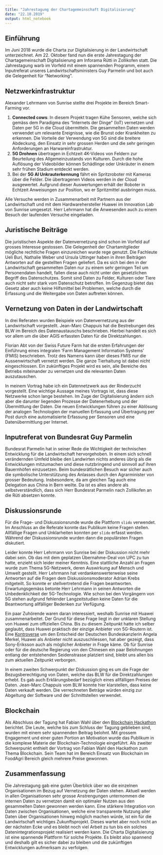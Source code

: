 ```yaml
---
title: "Jahrestagung der Chartagemeinschaft Digitalisierung"
date: "22.10.2019"
output: html_notebook
---
```


## Einführung 
Im Juni 2018 wurde die Charta zur Digitalisierung in der Landwirtschaft unterzeichnet. Am 22. Oktober fand nun die erste Jahrestagung der Chartagemeinschaft Digitalisierung am Inforama Rütti in Zollikofen statt. Die Jahrestagung warb im Vorfeld mit einem spannenden Programm, einem Inputreferat unseres Landwirtschaftsministers Guy Parmelin und bot auch die Gelegenheit für "Networking". 


## Netzwerkinfrastruktur
Alexander Lehrmann von Sunrise stellte drei Projekte im Bereich Smart-Farming vor.

1. **Connected cows**: In diesem Projekt tragen Kühe Sensoren, welche sich gemäss dem Paradigma des "Internets der Dinge" (IoT) vernetzen und Daten per 5G in die Cloud übermitteln. Die gesammelten Daten werden verwendet um relevante Ereignisse, wie die Brunst oder Krankheiten zu erkennen. Die Vorteile der Verwendung von 5G sind die breitere Abdeckung, den Einsatz in sehr grossen Herden und die sehr geringen Anforderungen an Harwareinfrastruktur. 
2. **5G Drohnen** übertragen in Echtzeit 4K-Videos von Feldern zur Beurteilung des Allgemeinzustands von Kulturen. Durch die hohe Auflösung der Videobilder können Schädlinge oder Unkräuter in einem sehr frühen Stadium entdeckt werden.
3. Bei der **5G AI Unkrauterkennung** fährt ein Spritzroboter mit Kameras über die Felder. Die übertragenen Videos werden in der Cloud ausgewertet. Aufgrund dieser Auswertungen erhält der Roboter in Echtzeit Anweisungen zur Position, wo er Spritzmittel ausbringen muss. 

Alle Versuche werden in Zusammenarbeit mit Partnern aus der Landwirtschaft und mit dem Hardwarehersteller Huawei im Innovation Lab von Sunrise umgesetzt. Herr Lehrmann hat die Anwesenden auch zu einem Besuch der laufenden Versuche eingeladen.


## Juristische Beiträge
Die juristischen Aspekte der Datenvernetzung sind schon im Vorfeld auf grosses Interesse gestossen. Die Gelegenheit der Chartamitglieder mögliche rechtliche Fragen einzureichen wurde rege genutzt. Die Fachleute Ueli Buri, Nathalie Weber und Ursula Uttinger haben in ihren Beiträgen Antworten auf die gestellten Fragen geliefert. Da es sich bei den in der Landwirtschaft gesammelten Daten nur zu einem sehr geringen Teil um Personendaten handelt, fallen diese auch nicht unter den gesetzlichen Begriff des Datenschutzes. Somit sind Daten zu Felder, Kulturen oder Tiere auch nicht sehr stark vom Datenschutz betroffen. Im Gegenzug bietet das Gesetz aber auch keine Hilfsmittel bei Problemen, welche durch die Erfassung und die Weitergabe von Daten auftreten können. 


## Vernetzung von Daten in der Landwirtschaft
In drei Referaten wurden Beispiele von Datenvernetzung aus der Landwirtschaft vorgestellt. Jean-Marc Chappuis hat die Bestrebungen des BLW im Bereich des Datenaustauschs beschrieben. Hierbei handelt es sich vor allem um die über AGIS erfassten Daten für die Direktzahlungen.

Florian Abt von der Swiss Future Farm hat die ersten Erfahrungen der Einführung eines integralen 'Farm Management Information Systems' (FMIS) beschrieben. Trotz des Namens kann über dieses FMIS nur die Aussenwirtschaft vernetzt werden. Die ganze Tierhaltung ist dabei nicht eingeschlossen. Ein zukünftiges Projekt wird es sein, alle Bereiche des Betriebs miteinander zu vernetzen und die relevanten Daten auszutauschen. 

In meinem Vortrag habe ich ein Datennetzwerk aus der Rinderzucht vorgestellt. Eine wichtige Aussage meines Vortrags ist, dass diese Netzwerke schon lange bestehen. Im Zuge der Digitalisierung ändern sich aber die darunter liegenden Prozesse der Datenerhebung und der Übermittlung der Daten. Die neuen Entwicklungen führen zu einer Ablösung der analogen Technologien der manuellen Erfassung und Übertragung per Post durch eine automatisierte Erfassung per Sensoren und eine Datenübermittlung per Internet.


## Inputreferat von Bundesrat Guy Parmelin
Bundesrat Parmelin hat in seiner Rede die Wichtigkeit der technischen Entwicklung für die Landwirtschaft hervorgehoben. In einem sich schnell verändernden Umfeld bleibe den Landwirten nichts anderes übrig als die Entwicklungen mitzumachen und diese nutzbringend und sinnvoll auf ihren Bauernhöfen einzusetzen. Beim bundesrätlichen Besuch war sicher auch die symbolische Unterstützung des Anlasses durch den Agrarminister von grosser Bedeutung. Insbesondere, da am gleichen Tag auch eine Delegation aus China in Bern weilte. Da ist es alles andere als selbstverständlich, dass sich Herr Bundesrat Parmelin nach Zollikofen an die Rüti absetzen konnte.


## Diskussionsrunde
Für die Frage- und Diskussionsrunde wurde die Plattform `slido` verwendet. Im Anschluss an die Referate konnte das Publikum keine Fragen stellen. Allfällige Fragen und Unklarheiten konnten per `slido` erfasst werden. Während der Diskussionsrunde wurden dann die populärsten Fragen diskutiert.

Leider konnte Herr Lehrmann von Sunrise bei der Diskussion nicht mehr dabei sein. Ob das mit dem geplatzen Übernahme-Deal von UPC zu tun hatte, enzieht sich leider meiner Kenntnis. Eine stattliche Anzahl an Fragen wurde zum Thema 5G-Netzwerk, deren Auswirkung auf Mensch und Umwelt gestellt. Herr Lehrmann hat verdankenswerterweise seine Antworten auf die Fragen dem Diskussionsmoderator Adrian Krebs mitgeteilt. So konnte er stellvertretend die Fragen beantworten. Erwartungsgemäss betonte Herr Lehrmann in seinen Antworten die Unbedenklichkeit der 5G-Technologie. Wie schon bei den Vorgängern von 5G stehen aufgrund fehlender Langzeitstudien keine Daten für die Beantwortung allfälliger Bedenken zur Verfügung.

Ein paar Zuhörende waren daran interessiert, weshalb Sunrise mit Huawei zusammenarbeitet. Der Grund für diese Frage liegt in der unklaren Stellung von Huawei zum offiziellen China. Bis zu diesem Zeitpunkt hatte ich selber geglaubt, dass Huawei praktisch der einzige Anbieter von 5G-Routern ist. Eine [Kontroverse](https://www.heise.de/newsticker/meldung/5G-Kanzlerin-interveniert-fuer-Huawei-4555391.html) um den Entscheid der Deutschen Bundeskanzlerin Angela Merkel, Huawei als Anbieter nicht auszuschliessen, hat aber gezeigt, dass Sony-Eriksson auch als möglicher Anbieter in Frage käme. Ob für Sunrise oder für die deutsche Regierung von den Chinesen ein paar Belohnungen entlang der entstehenden Seidenstrasse platziert sind, bleibt uns allen bis zum aktuellen Zeitpunkt verborgen. 

In einem zweiten Schwerpunkt der Diskussion ging es um die Frage der Bezugsberechtigung von Daten, welche das BLW für die Direktzahlungen erhebt. Es gab auch Erklärungsbedarf bezüglich eines allfälligen Preises der Daten. Jean-Marc Chappuis vom BLW konnte hier klarstellen, dass keine Daten verkauft werden. Die verrechneten Beträge würden einzig zur Abgeltung der Software und der Schnittstellen verwendet.


## Blockchain
Als Abschluss der Tagung hat Fabian Wahl über den [Blockchain Hackathon](https://hackathon.trustsquare.ch) berichtet. Die Leute, welche bis zum Schluss der Tagung geblieben sind, wurden mit einem sehr spannenden Beitrag belohnt. Mit grossem Engagement und einer guten Portion an Motivation wurde das Publikum in die komplexe Materie der Blockchain-Technologie eingeführt. Als zweiter Schwerpunkt enthielt der Vortrag von Fabian Wahl den Hackathon zum Thema Blockchain. Sein Team hat im Bereich Einsatz von Blockchain im FoodAgri Bereich gleich mehrere Preise gewonnen. 


## Zusammenfassung
Die Jahrestagung gab eine guten Überblick über wo die einzelnen Organisationen im Bezug auf Vernetzung der Daten stehen. Aktuell werden in allen Organisationen sehr grosse Anstrengungen unternommen die internen Daten zu vernetzen damit ein optimaler Nutzen aus den gesammelten Daten gewonnen werden kann. Eine stärkere Integration von Daten zwischen Organisationen, welche eine transparente Nutzung aller Daten über Organisationen hinweg möglich machen würde, ist ein für die Landwirtschaft wichtiges Zukunftsprojekt. Dieses wartet aber noch nicht an der nächsten Ecke und es bleibt noch viel Arbeit zu tun bis ein solches Datenintegrationsprojekt realisiert werden kann. Die Charta Digitalisierung ist eine spannende Plattform für solche Projekte. Es bleibt also spannend und deshalb gilt es sicher dabei zu bleiben und die zukünftigen Entwicklungen aufmerksam zu verfolgen.   


